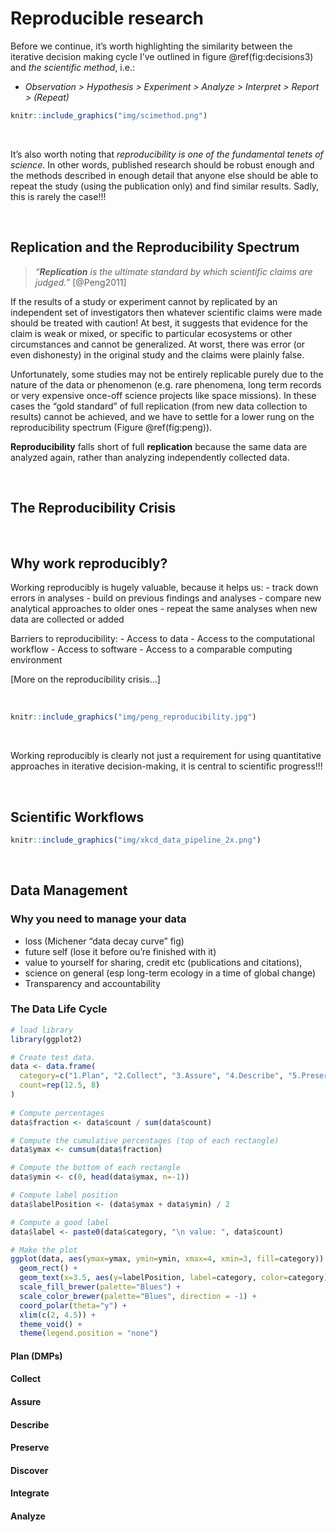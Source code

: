 # Reproducible research {#reproducibility}

Before we continue, it's worth highlighting the similarity between the iterative decision making cycle I've outlined in figure \@ref(fig:decisions3) and _the scientific method_, i.e.:

- _Observation > Hypothesis > Experiment > Analyze > Interpret > Report > (Repeat)_

```r
knitr::include_graphics("img/scimethod.png")
```

<br>

It's also worth noting that _reproducibility is one of the fundamental tenets of science_. In other words, published research should be robust enough and the methods described in enough detail that anyone else should be able to repeat the study (using the publication only) and find similar results. Sadly, this is rarely the case!!!

<br>

## Replication and the Reproducibility Spectrum

> _"**Replication** is the ultimate standard by which scientific claims are judged."_ [@Peng2011]

If the results of a study or experiment cannot by replicated by an independent set of investigators then whatever scientific claims were made should be treated with caution! At best, it suggests that evidence for the claim is weak or mixed, or specific to particular ecosystems or other circumstances and cannot be generalized. At worst, there was error (or even dishonesty) in the original study and the claims were plainly false.

Unfortunately, some studies may not be entirely replicable purely due to the nature of the data or phenomenon (e.g. rare phenomena, long term records or very expensive once-off science projects like space missions). In these cases the "gold standard" of full replication (from new data collection to results) cannot be achieved, and we have to settle for a lower rung on the reproducibility spectrum (Figure \@ref(fig:peng)).

**Reproducibility** falls short of full **replication** because the same data are analyzed again, rather than analyzing independently collected data. 

<br>

## The Reproducibility Crisis



<br>

## Why work reproducibly?

Working reproducibly is hugely valuable, because it helps us:
- track down errors in analyses
- build on previous findings and analyses
- compare new analytical approaches to older ones
- repeat the same analyses when new data are collected or added




Barriers to reproducibility:
- Access to data
- Access to the computational workflow
- Access to software
- Access to a comparable computing environment


[More on the reproducibility crisis...]

<br>

```r
knitr::include_graphics("img/peng_reproducibility.jpg")
```

<br>

Working reproducibly is clearly not just a requirement for using quantitative approaches in iterative decision-making, it is central to scientific progress!!!

<br>

## Scientific Workflows

```r
knitr::include_graphics("img/xkcd_data_pipeline_2x.png")
```

<br>

## Data Management

### Why you need to manage your data

- loss (Michener "data decay curve" fig)
- future self (lose it before ou're finished with it)
- value to yourself for sharing, credit etc (publications and citations), 
- science on general (esp long-term ecology in a time of global change)
- Transparency and accountability

### The Data Life Cycle

```r
# load library
library(ggplot2)

# Create test data.
data <- data.frame(
  category=c("1.Plan", "2.Collect", "3.Assure", "4.Describe", "5.Preserve", "6.Discover", "7.Integrate", "8.Analyze"),
  count=rep(12.5, 8)
)
 
# Compute percentages
data$fraction <- data$count / sum(data$count)

# Compute the cumulative percentages (top of each rectangle)
data$ymax <- cumsum(data$fraction)

# Compute the bottom of each rectangle
data$ymin <- c(0, head(data$ymax, n=-1))

# Compute label position
data$labelPosition <- (data$ymax + data$ymin) / 2

# Compute a good label
data$label <- paste0(data$category, "\n value: ", data$count)

# Make the plot
ggplot(data, aes(ymax=ymax, ymin=ymin, xmax=4, xmin=3, fill=category)) +
  geom_rect() +
  geom_text(x=3.5, aes(y=labelPosition, label=category, color=category)) + # x here controls label position (inner / outer)
  scale_fill_brewer(palette="Blues") +
  scale_color_brewer(palette="Blues", direction = -1) +
  coord_polar(theta="y") +
  xlim(c(2, 4.5)) +
  theme_void() +
  theme(legend.position = "none")
```


#### Plan (DMPs)

#### Collect

#### Assure

#### Describe

#### Preserve

#### Discover

#### Integrate

#### Analyze

<br>
